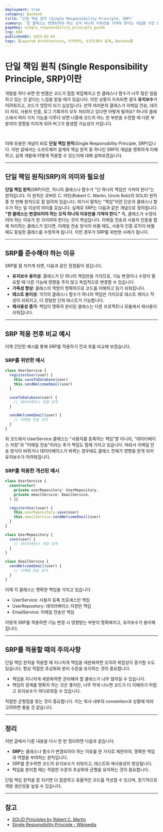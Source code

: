 ```yaml
---
deployment: true
category: Backend
title: '단일 책임 원칙 (Single Responsibility Principle, SRP)'
summary: '한 클래스는 변경되어야 하는 오직 하나의 이유만을 가져야 한다는 개념을 가진 단일 책임 원칙에 대해 알아봅시다.'
pageKey: single_responsibility_principle_guide
lng: KOR
publishedAt: 2025-05-03
tags: [Layered Architecture, 아키텍처, 소프트웨어 설계, Backend]
---
```


# 단일 책임 원칙 (Single Responsibility Principle, SRP)이란

개발을 하다 보면 한 번쯤은 코드가 점점 복잡해지고 한 클래스나 함수가 너무 많은 일을 하고 있는 것 같다는 느낌을 받을 때가 있습니다. 이런 상황이 지속되면 결국 **유지보수**가 어려워지고, 코드가 엉망이 되기 십상입니다. 만약 여러분의 클래스가 이메일 전송, 데이터 처리, 사용자 인증, 로그 기록까지 모두 처리하고 있다면 어떻게 될까요? 하나의 클래스에서 여러 가지 기능을 다루다 보면 나중에 코드의 어느 한 부분을 수정할 때 다른 부분까지 영향을 미치게 되어 버그가 발생할 가능성이 커집니다.

<br />

이때 유용한 개념이 바로 **단일 책임 원칙**(Single Responsibility Principle, SRP)입니다. 이번 글에서는 소프트웨어 설계의 핵심 원칙 중 하나인 SRP의 개념을 명확하게 이해하고, 실제 개발에 어떻게 적용할 수 있는지에 대해 살펴보겠습니다.

---

## 단일 책임 원칙(SRP)의 의미와 필요성

**단일 책임 원칙**(SRP)이란, 하나의 클래스나 함수가 "단 하나의 책임만 가져야 한다"는 원칙입니다. 이 원칙은 로버트 C. 마틴(Robert C. Martin, Uncle Bob)의 SOLID 원칙 중 첫 번째 원칙으로 잘 알려져 있습니다. 여기서 말하는 "책임"이란 단순히 클래스나 함수가 하는 일 이상의 의미를 갖습니다. 실제로 SRP는 다음과 같은 개념으로 정의됩니다. **"한 클래스는 변경되어야 하는 오직 하나의 이유만을 가져야 한다."** 즉, 클래스가 수정되어야 하는 이유가 한 가지여야 한다는 것이 핵심입니다. 이메일 전송과 사용자 인증을 함께 처리하는 클래스가 있다면, 이메일 전송 방식이 바뀔 때도, 사용자 인증 로직이 바뀔 때도 동일한 클래스를 수정하게 됩니다. 이런 경우가 SRP를 위반한 사례가 됩니다.

---

## SRP를 준수해야 하는 이유

SRP를 잘 지키게 되면, 다음과 같은 장점들이 생깁니다.

- **유지보수 용이성**: 클래스가 단 하나의 책임만을 가지므로, 기능 변경이나 수정이 필요할 때 다른 기능에 영향을 주지 않고 독립적으로 변경할 수 있습니다.
- **가독성 향상**: 클래스의 역할이 명확하므로 코드를 이해하고 읽기 쉬워집니다.
- **테스트 용이성**: 각각의 클래스나 함수가 하나의 책임만 가지므로 테스트 케이스 작성이 쉬워지고, 더 정밀한 단위 테스트가 가능합니다.
- **재사용성 증가**: 책임이 명확히 분리된 클래스는 다른 프로젝트나 모듈에서 재사용이 쉬워집니다.

---

## SRP 적용 전후 비교 예시

이제 간단한 예시를 통해 SRP를 적용하기 전과 후를 비교해 보겠습니다.

### SRP를 위반한 예시

```typescript title="srp" showLineNumbers
class UserService {
  registerUser(user) {
    this.saveToDatabase(user)
    this.sendWelcomeEmail(user)
  }

  saveToDatabase(user) {
    // 데이터베이스 저장 로직
  }

  sendWelcomeEmail(user) {
    // 이메일 전송 로직
  }
}
```

위 코드에서 <codeline>UserService</codeline> 클래스는 "사용자를 등록하는 책임"뿐 아니라, "데이터베이스 저장"과 "이메일 전송"이라는 추가 책임도 함께 가지고 있습니다. 따라서 이메일 전송 방식이 바뀌거나 데이터베이스가 바뀌는 경우에도 클래스 전체가 영향을 받게 되어 유지보수가 어려워집니다.

### SRP를 적용한 개선된 예시

```typescript title="srp" showLineNumbers
class UserService {
  constructor(
    private userRepository: UserRepository,
    private emailService: EmailService,
  ) {}

  registerUser(user) {
    this.userRepository.save(user)
    this.emailService.sendWelcomeEmail(user)
  }
}

class UserRepository {
  save(user) {
    // 데이터베이스 저장 로직
  }
}

class EmailService {
  sendWelcomeEmail(user) {
    // 이메일 전송 로직
  }
}
```

이제 각 클래스는 명확한 책임을 가지고 있습니다.

- <codeline>UserService</codeline>: 사용자 등록 프로세스만 책임
- <codeline>UserRepository</codeline>: 데이터베이스 저장만 책임
- <codeline>EmailService</codeline>: 이메일 전송만 책임

이렇게 SRP를 적용하면 기능 변경 시 영향받는 부분이 명확해지고, 유지보수가 용이해집니다.

---

## SRP를 적용할 때의 주의사항

단일 책임 원칙을 적용할 때 지나치게 책임을 세분화하면 오히려 복잡성이 증가할 수도 있습니다. 항상 적절한 추상화와 분리 수준을 유지하는 것이 중요합니다.

- 책임을 지나치게 세분화하면 관리해야 할 클래스가 너무 많아질 수 있습니다.
- 책임의 경계를 명확히 하는 것은 좋지만, 너무 작게 나누면 코드가 더 이해하기 어렵고 유지보수가 까다로워질 수 있습니다.

적절한 균형점을 찾는 것이 중요합니다. 이는 회사 내부의 convention과 상황에 따라 고려하면 좋을 것 같습니다.

---

## 정리

이번 글에서 다룬 내용을 다시 한 번 정리하면 다음과 같습니다.

- **SRP**는 클래스나 함수가 변경되어야 하는 이유를 한 가지로 제한하여, 명확한 책임과 역할을 부여하는 원칙입니다.
- SRP를 준수하면 코드의 유지보수가 쉬워지고, 테스트와 재사용성이 향상됩니다.
- 책임을 분리할 때는 적절한 수준의 추상화와 균형을 유지하는 것이 중요합니다.

단일 책임 원칙을 잘 지키면 더 깔끔하고 효율적인 코드를 작성할 수 있으며, 장기적으로 개발 생산성을 높일 수 있습니다.

---

## 참고

- [SOLID Principles by Robert C. Martin](https://blog.cleancoder.com/uncle-bob/2020/10/18/Solid-Relevance.html)
- [Single Responsibility Principle - Wikipedia](https://en.wikipedia.org/wiki/Single-responsibility_principle)
